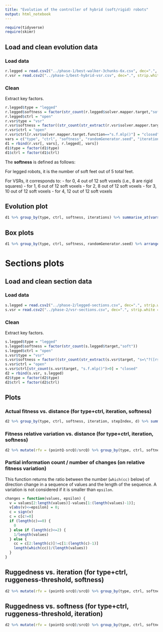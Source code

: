```yaml
---
title: "Evolution of the controller of hybrid (soft/rigid) robots"
output: html_notebook
---
```

```r
require(tidyverse)
require(skimr)
```

## Load and clean evolution data

### Load data
```r
r.legged = read.csv2("../phase-1/best-walker-3chunks-6x.csv", dec=".", strip.white = T, stringsAsFactors = T)
r.vsr = read.csv2("../phase-1/best-hybrid-vsr.csv", dec=".", strip.white = T, stringsAsFactors = T)
```

### Clean
Extract key factors.
```r
r.legged$type = "legged"
r.legged$softness = factor(str_count(r.legged$solver.mapper.target,"soft"))
r.legged$ctrl = "open"
r.vsr$type = "vsr"
r.vsr$softness = factor((str_count(str_extract(r.vsr$solver.mapper.target.body.shape, "s=\"?([rs.-]+)", group=1),"s")-4)/2)
r.vsr$ctrl = "open"
r.vsr$ctrl[r.vsr$solver.mapper.target.function=="s.f.mlp()"] = "closed"
vars = c("type", "ctrl", "softness", "randomGenerator.seed", "iterations", "evals", "best.fitness.s.task.l.xVelocity")
d1 = rbind(r.vsr[, vars], r.legged[, vars])
d1$type = factor(d1$type)
d1$ctrl = factor(d1$ctrl)
```

The **softness** is defined as follows:

For legged robots, it is the number of soft feet out of 5 total feet.

For VSRs, it corresponds to:
- for 0, 4 out of 12 soft voxels (i.e., 8 are rigid squares)
- for 1, 6 out of 12 soft voxels
- for 2, 8 out of 12 soft voxels
- for 3, 10 out of 12 soft voxels
- for 4, 12 out of 12 soft voxels

## Evolution plot

```r
d1 %>% group_by(type, ctrl, softness, iterations) %>% summarise_at(vars(best.fitness.s.task.l.xVelocity), list(Q1=~quantile(.,probs=0.25), median=median, Q3=~quantile(.,probs=0.75))) %>% ggplot(aes(iterations,median,col=softness)) + geom_line() + geom_ribbon(aes(ymin=Q1,ymax=Q3,fill=softness),alpha=0.2,color=NA) + facet_wrap(vars(type,ctrl), scales="free") + theme_light() + scale_color_brewer(palette="Set1") + scale_fill_brewer(palette="Set1") + ylab("vx")
```

## Box plots

```r
d1 %>% group_by(type, ctrl, softness, randomGenerator.seed) %>% arrange(iterations) %>% filter(row_number()==n()) %>% ungroup() %>% group_by(type, ctrl, softness) %>% ggplot(aes(x=softness,y=best.fitness.s.task.l.xVelocity)) + geom_boxplot() + facet_wrap(vars(type,ctrl), scales="free") + theme_light() + scale_color_brewer(palette="Set1") + scale_fill_brewer(palette="Set1") + ylab("vx")
```

# Sections plots

## Load and clean section data

### Load data
```r
s.legged = read.csv2("../phase-2/legged-sections.csv", dec=".", strip.white = T, stringsAsFactors = T, colClasses = c(NA, NA, NA, NA, NA, NA, NA, NA, "NULL"))
s.vsr = read.csv2("../phase-2/vsr-sections.csv", dec=".", strip.white = T, stringsAsFactors = T, colClasses = c(NA, NA, NA, NA, NA, NA, NA, NA, "NULL"))
```

### Clean
Extract key factors.
```r
s.legged$type = "legged"
s.legged$softness = factor(str_count(s.legged$target,"soft"))
s.legged$ctrl = "open"
s.vsr$type = "vsr"
s.vsr$softness = factor((str_count(str_extract(s.vsr$target, "s=\"?([rs.-]+)", group=1),"s")-4)/2)
s.vsr$ctrl = "open"
s.vsr$ctrl[str_count(s.vsr$target, "s.f.mlp()")>0] = "closed"
d2 = rbind(s.vsr, s.legged)
d2$type = factor(d2$type)
d2$ctrl = factor(d2$ctrl)
```

## Plots

### Actual fitness vs. distance (for type+ctrl, iteration, softness)
```r
d2 %>% group_by(type, ctrl, softness, iteration, stepIndex, d) %>% summarise_at(vars(pointQ), list(Q1=~quantile(.,probs=0.25), median=median, Q3=~quantile(.,probs=0.75))) %>% ggplot(aes(d,median,col=softness)) + geom_line() + geom_ribbon(aes(ymin=Q1,ymax=Q3,fill=softness),alpha=0.2,color=NA) + facet_grid(factor(iteration)~type+ctrl) + theme_light() + scale_color_brewer(palette="Set1") + scale_fill_brewer(palette="Set1") + ylab("vx")
```

### Fitness relative variation vs. distance (for type+ctrl, iteration, softness)
```r
d2 %>% mutate(rfv = (pointQ-srcQ)/srcQ) %>% group_by(type, ctrl, softness, iteration, stepIndex, d) %>% summarise_at(vars(rfv), list(Q1=~quantile(.,probs=0.25), median=median, Q3=~quantile(.,probs=0.75))) %>% ggplot(aes(d,median,col=softness)) + geom_line() + geom_ribbon(aes(ymin=Q1,ymax=Q3,fill=softness),alpha=0.2,color=NA) + facet_grid(factor(iteration)~type+ctrl) + theme_light() + scale_color_brewer(palette="Set1") + scale_fill_brewer(palette="Set1")  + ylab("rfv")
```

### Partial information count / number of changes (on relative fitness variation)
This function returns the ratio between the number (`which(cc)` below) of direction change in a sequence of values and the length of the sequence.
A variation is not considered if it is smaller than `epsilon`.
```r
changes = function(values, epsilon) {
  v = values[2:length(values)]-values[1:(length(values)-1)];
  v[abs(v)<=epsilon] = 0;
  c = sign(v)
  c = c[c!=0]
  if (length(c)==0) {
    0
  } else if (length(c)<=2) {
    1/length(values)
  } else {
    cc = c[2:length(c)]!=c[1:(length(c)-1)]
    length(which(cc))/(length(values))
  }
}
```


## Ruggedness vs. iteration (for type+ctrl, ruggeness-threshold, softness)
```r
d2 %>% mutate(rfv = (pointQ-srcQ)/srcQ) %>% group_by(type, ctrl, softness, iteration, seed, dstIndex) %>% summarise_at(vars(rfv), list(c05=~changes(.,0.05), c10=~changes(.,0.10), c25=~changes(.,0.25), c50=~changes(.,0.50))) %>% pivot_longer(c(c05,c10,c25,c50)) %>% group_by(type, ctrl,softness,iteration,name) %>% summarise_at(vars(value), list(Q1=~quantile(.,probs=0.25), median=median, Q3=~quantile(.,probs=0.75))) %>% ggplot(aes(x=iteration,y=median,color=softness)) + geom_line()  + geom_ribbon(aes(ymin=Q1,ymax=Q3,fill=softness),alpha=0.2,color=NA) + facet_grid(name~type+ctrl)  + theme_light() + scale_color_brewer(palette="Set1") + scale_fill_brewer(palette="Set1") + ylab("ruggedness")
```

## Ruggedness vs. softness (for type+ctrl, ruggeness-threshold, iteration)
```r
d2 %>% mutate(rfv = (pointQ-srcQ)/srcQ) %>% group_by(type, ctrl, softness, iteration, seed, dstIndex) %>% summarise_at(vars(rfv), list(c05=~changes(.,0.05), c10=~changes(.,0.10), c25=~changes(.,0.25), c50=~changes(.,0.50))) %>% pivot_longer(c(c05,c10,c25,c50)) %>% group_by(type, ctrl,softness,iteration,name) %>% summarise_at(vars(value), list(Q1=~quantile(.,probs=0.25), median=median, Q3=~quantile(.,probs=0.75))) %>% ggplot(aes(x=as.numeric(softness),y=median,color=name)) + geom_line() + geom_ribbon(aes(ymin=Q1,ymax=Q3,fill=name),alpha=0.2,color=NA) + facet_grid(factor(iteration)~type+ctrl)  + theme_light() + scale_color_brewer(palette="Set1") + scale_fill_brewer(palette="Set1") + ylab("ruggedness")
```
